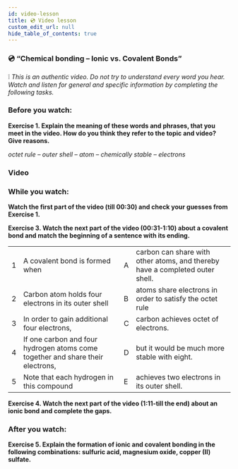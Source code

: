```yaml
---
id: video-lesson
title: 💿 Video lesson
custom_edit_url: null
hide_table_of_contents: true
---
```



### 💿 “Chemical bonding – Ionic vs. Covalent Bonds”

❕ _This is an authentic video. Do not try to understand every word you hear. Watch and listen for general and specific information by completing the following tasks._

### Before you watch:

**Exercise 1. Explain the meaning of these words and phrases, that you meet in the video. How do you think they refer to the topic and video? Give reasons.**

_octet rule – outer shell – atom – chemically stable – electrons_

### Video

<ReactPlayer
  url="https://www.youtube.com/watch?v=OTgpN62ou24"
  width="calc(3 * 16vw)"
  height="calc(3 * 9vw)"
  controls={true}
/>

### While you watch:

**Watch the first part of the video (till 00:30) and check your guesses from Exercise 1.**

**Exercise 3. Watch the next part of the video (00:31-1:10) about a covalent bond and match the beginning of a sentence with its ending.**

<table>
  <tr>
    <td>1</td>
    <td>A covalent bond is formed when</td>
    <td>A</td>
    <td>
      carbon can share with other atoms, and thereby have a completed outer
      shell.
    </td>
  </tr>
  <tr>
    <td>2</td>
    <td>Carbon atom holds four electrons in its outer shell</td>
    <td>B</td>
    <td>atoms share electrons in order to satisfy the octet rule</td>
  </tr>
  <tr>
    <td>3</td>
    <td>In order to gain additional four electrons,</td>
    <td>C</td>
    <td>carbon achieves octet of electrons.</td>
  </tr>
  <tr>
    <td>4</td>
    <td>
      If one carbon and four hydrogen atoms come together and share their
      electrons,
    </td>
    <td>D</td>
    <td>but it would be much more stable with eight.</td>
  </tr>
  <tr>
    <td>5</td>
    <td>Note that each hydrogen in this compound</td>
    <td>E</td>
    <td>achieves two electrons in its outer shell.</td>
  </tr>
</table>

<Frame
  src="https://learningapps.org/watch?v=py6ac1muj20"
  style={{
    width: "80%",
    height: "18vh",
    border: "none",
  }}
/>

**Exercise 4. Watch the next part of the video (1:11-till the end) about an ionic bond and complete the gaps.**

<Frame
  src="https://learningapps.org/watch?v=pz0mume3520"
  style={{
    width: "80%",
    height: "50vh",
    border: "none",
  }}
/>

### After you watch:

**Exercise 5. Explain the formation of ionic and covalent bonding in the following combinations: sulfuric acid, magnesium oxide, copper (II) sulfate.**
